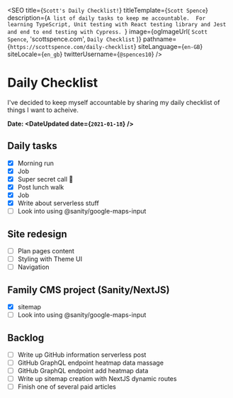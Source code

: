 
<SEO
  title={`Scott's Daily Checklist!`}
  titleTemplate={`Scott Spence`}
  description={`A list of daily tasks to keep me accountable. 
For learning TypeScript, Unit testing with React testing library and Jest and end to end testing with Cypress.
  `}
  image={ogImageUrl(
    `Scott Spence`,
    'scottspence.com',
    `Daily Checklist`
  )}
  pathname={`https://scottspence.com/daily-checklist`}
  siteLanguage={`en-GB`}
  siteLocale={`en_gb`}
  twitterUsername={`@spences10`}
/>

# Daily Checklist

I've decided to keep myself accountable by sharing my daily checklist
of things I want to acheive.

**Date: <DateUpdated date={`2021-01-18`} />**

## Daily tasks

- [x] Morning run
- [x] Job
- [x] Super secret call 🤫
- [x] Post lunch walk
- [x] Job
- [x] Write about serverless stuff
- [ ] Look into using @sanity/google-maps-input

## Site redesign

- [ ] Plan pages content
- [ ] Styling with Theme UI
- [ ] Navigation

## Family CMS project (Sanity/NextJS)

- [x] sitemap
- [ ] Look into using @sanity/google-maps-input

## Backlog

- [ ] Write up GitHub information serverless post
- [ ] GitHub GraphQL endpoint heatmap data massage
- [ ] GitHub GraphQL endpoint add heatmap data
- [ ] Write up sitemap creation with NextJS dynamic routes
- [ ] Finish one of several paid articles

<Newsletter />
<PopularPosts />

<!-- Links -->

[cheat sheets]: https://cheatsheets.xyz
[touch typing]: https://www.typingclub.com/
[jamie bradley]: https://twitter.com/jamiebradley234
[fedora remix for wsl]:
  https://scottspence.com/2021/01/05/fedora-remix-for-wsl-gui-apps/
[google chrome on ubuntu]:
  https://scottspence.com/2021/01/05/use-chrome-in-ubuntu-wsl/
[sticker draw]: ../newsletter
[front page of hacker news!]:
  https://twitter.com/hn_frontpage/status/1350464594796539906
